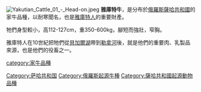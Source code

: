 {{orphan|time=2015-08-08T00:54:07+00:00}}
{{unreferenced|time=2015-08-08T00:54:07+00:00}}
[[File:Yakutian_Cattle_01_-_Head-on.jpeg|thumb]]
'''雅庫特牛'''，是分布於[[俄羅斯|俄羅斯]][[薩哈共和國|薩哈共和國]]的家牛品種，以耐寒聞名，也是[[雅庫特人|雅庫特人]]的重要財產。

牠們身型較小，高112-127cm，重350-600kg，腳短而強壯，窄胸。

雅庫特人在10世紀把牠們從[[貝加爾湖|貝加爾湖]]帶到[[勒拿河|勒拿河]]後，就是他們的重要肉、乳製品來源，也是他們的役畜之一。

[[category:家牛品種|category:家牛品種]]
[[Category:萨哈共和国|Category:萨哈共和国]]
[[Category:俄羅斯起源牛種|Category:俄羅斯起源牛種]]
[[Category:薩哈共和國起源動物品種|Category:薩哈共和國起源動物品種]]